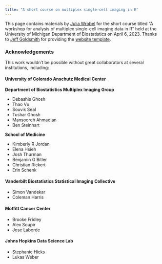 ```yaml
---
title: "A short course on multiplex single-cell imaging in R"
---
```



This page contains materials by [Julia Wrobel](http://juliawrobel.com/) for the short course titled "A workshop for analysis of multiplex single-cell imaging data in R" held at the University of Michigan Department of Biostatistics on April 6, 2023. Thanks to [Jeff Goldsmith](jeffgoldsmith.com) for providing the [website template](https://github.com/jeff-goldsmith/ICAMPAM).

``
``
``
``

### Acknowledgements 

This work wouldn't be possible without great collaborators at several institutions, including:

``
``
``
``

#### University of Colorado Anschutz Medical Center

**Department of Biostatistics Multiplex Imaging Group**

* Debashis Ghosh
* Thao Vu
* Souvik Seal
* Tushar Ghosh
* Mansooreh Ahmadian
* Ben Steinhart

**School of Medicine**

* Kimberly R Jordan
* Elena Hsieh
* Josh Thurman
* Benjamin G Bitler
* Christian Rickert
* Erin Schenk


``
``
``
``

#### Vanderbilt Biostatistics Statistical Imaging Collective

* Simon Vandekar
* Coleman Harris


``
``
``
``

#### Moffitt Cancer Center

* Brooke Fridley
* Alex Soupir
* Jose Laborde


``
``
``
``

#### Johns Hopkins Data Science Lab

* Stephanie Hicks
* Lukas Weber

